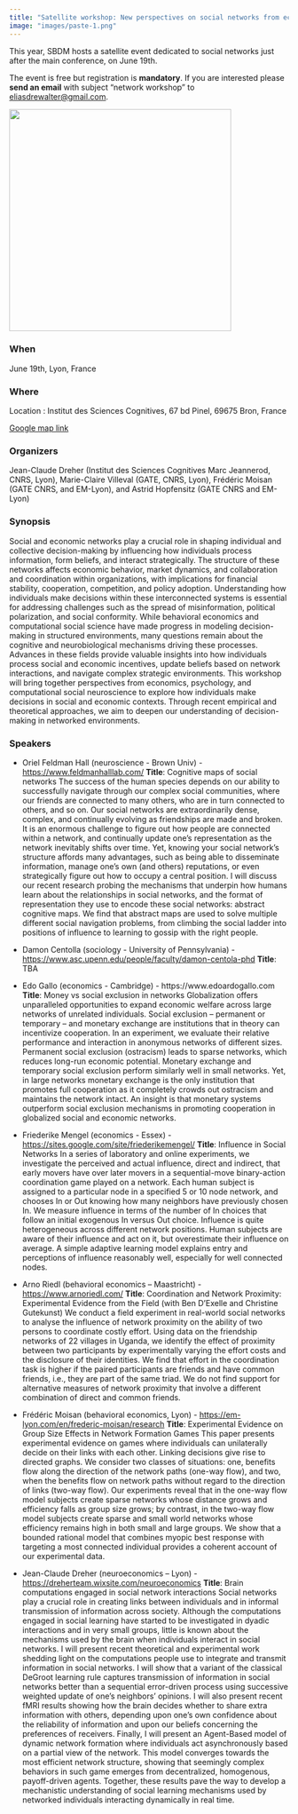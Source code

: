 ```yaml
---
title: "Satellite workshop: New perspectives on social networks from economics, psychology and neuroscience"
image: "images/paste-1.png"
---
```


This year, SBDM hosts a satellite event dedicated to social networks
just after the main conference, on June 19th.

The event is free but registration is **mandatory**. If you are
interested please **send an email** with subject "network workshop" to
[eliasdrewalter\@gmail.com](eliasdrewalter@gmail.com).

![](images/paste-1.png){fig-align="center" width="400"}

### When

June 19th, Lyon, France

### Where

Location : Institut des Sciences Cognitives, 67 bd Pinel, 69675 Bron,
France

[Google map link](https://maps.app.goo.gl/cDkRTzhQE22X34Nn8)

### Organizers

Jean-Claude Dreher (Institut des Sciences Cognitives Marc Jeannerod, CNRS, Lyon), Marie-Claire Villeval (GATE, CNRS, Lyon), Frédéric Moisan (GATE CNRS, and EM-Lyon), and Astrid Hopfensitz (GATE CNRS and EM-Lyon)

### Synopsis

Social and economic networks play a crucial role in shaping individual and collective decision-making by influencing how individuals process information, form beliefs, and interact strategically. The structure of these networks affects economic behavior, market dynamics, and collaboration and coordination within organizations, with implications for financial stability, cooperation, competition, and policy adoption. Understanding how individuals make decisions within these interconnected systems is essential for addressing challenges such as the spread of misinformation, political polarization, and social conformity. While behavioral economics and computational social science have made progress in modeling decision-making in structured environments, many questions remain about the cognitive and neurobiological mechanisms driving these processes. Advances in these fields provide valuable insights into how individuals process social and economic incentives, update beliefs based on network interactions, and navigate complex strategic environments. This workshop will bring together perspectives from economics, psychology, and computational social neuroscience to explore how individuals make decisions in social and economic contexts. Through recent empirical and theoretical approaches, we aim to deepen our understanding of decision-making in networked environments. 

### Speakers

-   Oriel Feldman Hall (neuroscience - Brown Univ) -
    <https://www.feldmanhalllab.com/>
    **Title**: Cognitive maps of social networks
    The success of the human species depends on our ability to successfully navigate through our complex social communities, where our friends are connected to many others, who are in turn connected to others, and so on. Our social networks are extraordinarily dense, complex, and continually evolving as friendships are made and broken. It is an enormous challenge to figure out how people are connected within a network, and continually update one’s representation as the network inevitably shifts over time. Yet, knowing your social network’s structure affords many advantages, such as being able to disseminate information, manage one’s own (and others) reputations, or even strategically figure out how to occupy a central position. I will discuss our recent research probing the mechanisms that underpin how humans learn about the relationships in social networks, and the format of representation they use to encode these social networks: abstract cognitive maps. We find that abstract maps are used to solve multiple different social navigation problems, from climbing the social ladder into positions of influence to learning to gossip with the right people. 

-   Damon Centolla (sociology - University of Pennsylvania) -
    <https://www.asc.upenn.edu/people/faculty/damon-centola-phd>
    **Title**: TBA

-   Edo Gallo (economics - Cambridge) - https://www.edoardogallo.com
    **Title**: Money vs social exclusion in networks 
    Globalization offers unparalleled opportunities to expand economic welfare across large networks of unrelated individuals. Social exclusion – permanent or temporary – and monetary exchange are institutions that in theory can incentivize cooperation. In an experiment, we evaluate their relative performance and interaction in anonymous networks of different sizes. Permanent social exclusion (ostracism) leads to sparse networks, which reduces long-run economic potential. Monetary exchange and temporary social exclusion perform similarly well in small networks. Yet, in large networks monetary exchange is the only institution that promotes full cooperation as it completely crowds out ostracism and maintains the network intact. An insight is that monetary systems outperform social exclusion mechanisms in promoting cooperation in globalized social and economic networks.

-   Friederike Mengel (economics - Essex) -
    <https://sites.google.com/site/friederikemengel/>
    **Title**: Influence in Social Networks
    In a series of laboratory and online experiments, we investigate the perceived and actual influence, direct and indirect, that early movers have over later movers in a sequential-move binary-action coordination game played on a network. Each human subject is assigned to a particular node in a specified 5 or 10 node network, and chooses In or Out knowing how many neighbors have previously chosen In. We measure influence in terms of the number of In choices that follow an initial exogenous In versus Out choice. Influence is quite heterogeneous across different network positions. Human subjects are aware of their influence and act on it, but overestimate their influence on average. A simple adaptive learning model explains entry and perceptions of influence reasonably well, especially for well connected nodes.

-   Arno Riedl (behavioral economics – Maastricht) -
    <https://www.arnoriedl.com/>
    **Title**: Coordination and Network Proximity: Experimental Evidence from the Field
    (with Ben D'Exelle and Christine Gutekunst)
    We conduct a field experiment in real-world social networks to analyse the influence of network proximity on the ability of two persons to coordinate costly effort. Using data on the friendship networks of 22 villages in Uganda, we identify the effect of proximity between two participants by experimentally varying the effort costs and the disclosure of their identities. We find that effort in the coordination task is higher if the paired participants are friends and have common friends, i.e., they are part of the same triad. We do not find support for alternative measures of network proximity that involve a different combination of direct and common friends.

-   Frédéric Moisan (behavioral economics, Lyon) -
    <https://em-lyon.com/en/frederic-moisan/research>
    **Title**: Experimental Evidence on Group Size Effects in Network Formation Games
    This paper presents experimental evidence on games where individuals can unilaterally decide on their links with each other. Linking decisions give rise to directed graphs. We consider two classes of situations: one, benefits flow along the direction of the network paths (one-way flow), and two, when the benefits flow on network paths without regard to the direction of links (two-way flow). Our experiments reveal that in the one-way flow model subjects create sparse networks whose distance grows and efficiency falls as group size grows; by contrast, in the two-way flow model subjects create sparse and small world networks whose efficiency remains high in both small and large groups. We show that a bounded rational model that combines myopic best response with targeting a most connected individual provides a coherent account of our experimental data.

-   Jean-Claude Dreher (neuroeconomics – Lyon) -
    <https://dreherteam.wixsite.com/neuroeconomics>
    **Title**: Brain computations engaged in social network interactions
    Social networks play a crucial role in creating links between individuals and in informal transmission of information across society. Although the computations engaged in social learning have started to be investigated in dyadic interactions and in very small groups, little is known about the mechanisms used by the brain when individuals interact in social networks. I will present recent theoretical and experimental work shedding light on the computations people use to integrate and transmit information in social networks. I will show that a variant of the classical DeGroot learning rule captures transmission of information in social networks better than a sequential error-driven process using successive weighted update of one’s neighbors’ opinions. I will also present recent fMRI results showing how the brain decides whether to share extra information with others, depending upon one’s own confidence about the reliability of information and upon our beliefs concerning the preferences of receivers. Finally, I will present an Agent-Based model of dynamic network formation where individuals act asynchronously based on a partial view of the network. This model converges towards the most efficient network structure, showing that seemingly complex behaviors in such game emerges from decentralized, homogenous, payoff-driven agents. Together, these results pave the way to develop a mechanistic understanding of social learning mechanisms used by networked individuals interacting dynamically in real time.
